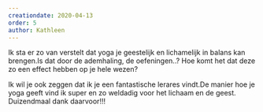 ```yaml
---
creationdate: 2020-04-13
order: 5
author: Kathleen
---
```

Ik sta er zo van verstelt dat yoga je geestelijk en lichamelijk in balans kan brengen.Is dat door de ademhaling, de oefeningen..? Hoe komt het dat deze zo een effect hebben op je hele wezen?

Ik wil je ook zeggen dat ik je een fantastische lerares vindt.De manier hoe je yoga geeft vind ik super en zo weldadig voor het lichaam en de geest. Duizendmaal dank daarvoor!!!